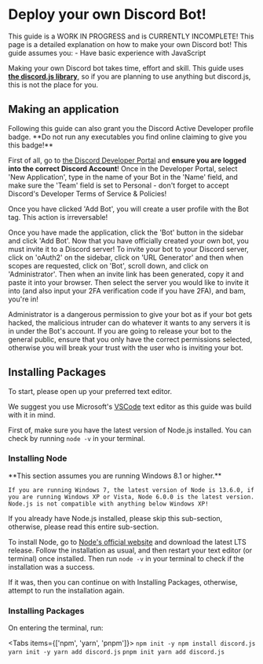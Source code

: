 
# Deploy your own Discord Bot!

<Callout type="info">
    This guide is a WORK IN PROGRESS and is CURRENTLY INCOMPLETE!
</Callout>

<Callout type="warning">
    This page is a detailed explanation on how to make your own Discord bot! This guide assumes you:
    - Have basic experience with JavaScript
</Callout>

Making your own Discord bot takes time, effort and skill.
This guide uses <a href="https://www.discord.js.org">**the discord.js library**</a>, so if you are planning to use anything but discord.js, this is not the place for you.

## Making an application

<Callout type="info">
    Following this guide can also grant you the Discord Active Developer profile badge.
    **Do not run any executables you find online claiming to give you this badge!**
</Callout>

First of all, go to <a href="https://discord.com/developers">the Discord Developer Portal</a> and **ensure you are logged into the correct Discord Account**!
Once in the Developer Portal, select 'New Application', type in the name of your Bot in the 'Name' field, and make sure the 'Team' field is set to Personal - don't forget to accept Discord's Developer Terms of Service & Policies!

<Callout type="warning">
    Once you have clicked 'Add Bot', you will create a user profile with the Bot tag. This action is irreversable!
</Callout>

Once you have made the application, click the 'Bot' button in the sidebar and click 'Add Bot'.
Now that you have officially created your own bot, you must invite it to a Discord server!
To invite your bot to your Discord server, click on 'oAuth2' on the sidebar, click on 'URL Generator' and then when scopes are requested, click on 'Bot', scroll down, and click on 'Administrator'.
Then when an invite link has been generated, copy it and paste it into your browser. Then select the server you would like to invite it into (and also input your 2FA verification code if you have 2FA), and bam, you're in!

<Callout type="warning">
    Administrator is a dangerous permission to give your bot as if your bot gets hacked, the malicious intruder can do whatever it wants to any servers it is in under the Bot's account. If you are going to release your bot to the general public, ensure that you only have the correct permissions selected, otherwise you will break your trust with the user who is inviting your bot.
</Callout>

## Installing Packages

To start, please open up your preferred text editor.

<Callout type="info">
    We suggest you use Microsoft's <a href="code.visualstudio.com">VSCode</a> text editor as this guide was build with it in mind.
</Callout>

First of, make sure you have the latest version of Node.js installed.
You can check by running `node -v` in your terminal.

### Installing Node

<Callout type="warning">
    **This section assumes you are running Windows 8.1 or higher.**

    If you are running Windows 7, the latest version of Node is 13.6.0, if you are running Windows XP or Vista, Node 6.0.0 is the latest version.
    Node.js is not compatible with anything below Windows XP!
</Callout>

If you already have Node.js installed, please skip this sub-section, otherwise, please read this entire sub-section.

To install Node, go to <a href="nodejs.org">Node's official website</a> and download the latest LTS release.
Follow the installation as usual, and then restart your text editor (or terminal) once installed.
Then run `node -v` in your terminal to check if the installation was a success.

If it was, then you can continue on with Installing Packages, otherwise, attempt to run the installation again.

### Installing Packages

On entering the terminal, run:

<Tabs items={['npm', 'yarn', 'pnpm']}>
    <Tab>
        ```
        npm init -y
        npm install discord.js
        ```
    </Tab>
    <Tab>
        ```
        yarn init -y
        yarn add discord.js
        ```
    </Tab>
    <Tab>
        ```
        pnpm init
        yarn add discord.js
        ```
    </Tab>
</Tabs>

